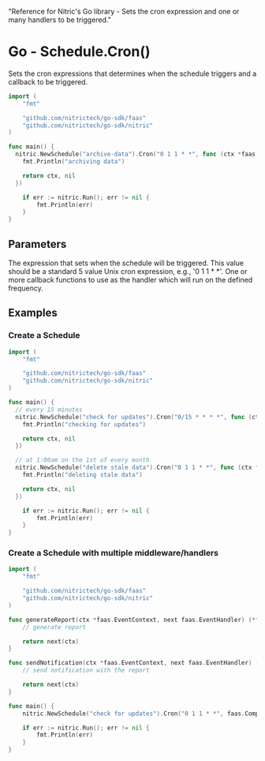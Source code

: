   "Reference for Nitric's Go library - Sets the cron expression and one or many handlers to be triggered."

# Go - Schedule.Cron()

Sets the cron expressions that determines when the schedule triggers and a callback to be triggered.

```go
import (
	"fmt"

	"github.com/nitrictech/go-sdk/faas"
	"github.com/nitrictech/go-sdk/nitric"
)

func main() {
  nitric.NewSchedule("archive-data").Cron("0 1 1 * *", func (ctx *faas.EventContext, _ faas.EventHandler) (*faas.EventContext, error) {
    fmt.Println("archiving data")

    return ctx, nil
  })

	if err := nitric.Run(); err != nil {
		fmt.Println(err)
	}
}
```

## Parameters

<Properties>
  <Property name="expression" required type="string">
    The expression that sets when the schedule will be triggered. This value
    should be a standard 5 value Unix cron expression, e.g., '0 1 1 * *'.
  </Property>
  <Property name="middleware" required type="EventMiddleware">
    One or more callback functions to use as the handler which will run on the
    defined frequency.
  </Property>
</Properties>

## Examples

### Create a Schedule

```go
import (
	"fmt"

	"github.com/nitrictech/go-sdk/faas"
	"github.com/nitrictech/go-sdk/nitric"
)

func main() {
  // every 15 minutes
  nitric.NewSchedule("check for updates").Cron("0/15 * * * *", func (ctx *faas.EventContext, _ faas.EventHandler) (*faas.EventContext, error) {
    fmt.Println("checking for updates")

    return ctx, nil
  })

  // at 1:00am on the 1st of every month
  nitric.NewSchedule("delete stale data").Cron("0 1 1 * *", func (ctx *faas.EventContext, _ faas.EventHandler) (*faas.EventContext, error) {
    fmt.Println("deleting stale data")

    return ctx, nil
  })

	if err := nitric.Run(); err != nil {
		fmt.Println(err)
	}
}
```

### Create a Schedule with multiple middleware/handlers

```go
import (
	"fmt"

	"github.com/nitrictech/go-sdk/faas"
	"github.com/nitrictech/go-sdk/nitric"
)

func generateReport(ctx *faas.EventContext, next faas.EventHandler) (*faas.EventContext, error) {
	// generate report

	return next(ctx)
}

func sendNotification(ctx *faas.EventContext, next faas.EventHandler) (*faas.EventContext, error) {
	// send notification with the report

	return next(ctx)
}

func main() {
	nitric.NewSchedule("check for updates").Cron("0 1 1 * *", faas.ComposeEventMiddleware(generateReport, sendNotification))

	if err := nitric.Run(); err != nil {
		fmt.Println(err)
	}
}
```
